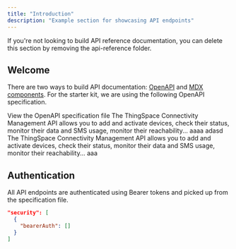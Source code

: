 ```yaml
---
title: "Introduction"
description: "Example section for showcasing API endpoints"
---
```


<Note>
  If you're not looking to build API reference documentation, you can delete
  this section by removing the api-reference folder.
</Note>

## Welcome

There are two ways to build API documentation: [OpenAPI](https://mintlify.com/docs/api-playground/openapi/setup) and [MDX components](https://mintlify.com/docs/api-playground/mdx/configuration). For the starter kit, we are using the following OpenAPI specification.

<Card title="Plant Store Endpoints" icon="acorn" iconType="brands" color="#2f2f2f" cta="Click here">
  View the OpenAPI specification file
</Card>

<Card title="New Card" icon="anchor-circle-check" href="https://github.com/mintlify/starter/blob/main/api-reference/openapi.json">
  
</Card>

<CardGroup cols={2}>
  <Card title="New Card" icon="sparkles">
    The ThingSpace Connectivity Management API allows you to add and activate devices, check their status, monitor their data and SMS usage, monitor their reachability...
  </Card>
  <Card title="New Card" icon="sparkles">
    aaaa
  </Card>
  <Card title="New Card" icon="sparkles">
    adasd
  </Card>
  <Card title="New Card" icon="sparkles">
    The ThingSpace Connectivity Management API allows you to add and activate devices, check their status, monitor their data and SMS usage, monitor their reachability...
  </Card>
  <Card title="New Card" icon="sparkles">
    aaa
  </Card>
</CardGroup>

## Authentication

All API endpoints are authenticated using Bearer tokens and picked up from the specification file.

```json
"security": [
  {
    "bearerAuth": []
  }
]
```